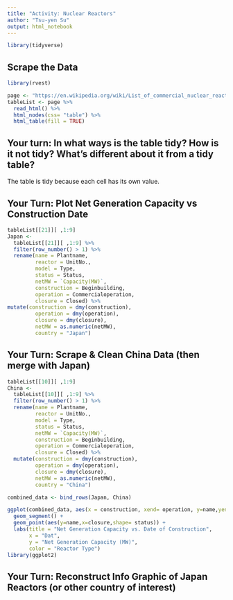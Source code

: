 ```yaml
---
title: "Activity: Nuclear Reactors"
author: "Tsu-yen Su"
output: html_notebook
---
```


```r
library(tidyverse)

```

## Scrape the Data 

```r
library(rvest)

page <- "https://en.wikipedia.org/wiki/List_of_commercial_nuclear_reactors"
tableList <- page %>%
  read_html() %>%
  html_nodes(css= "table") %>%
  html_table(fill = TRUE)


```


## Your turn: In what ways is the table tidy? How is it not tidy? What’s different about it from a tidy table?

The table is tidy because each cell has its own value.


## Your Turn: Plot Net Generation Capacity vs Construction Date

```r
tableList[[21]][ ,1:9]
Japan <-
  tableList[[21]][ ,1:9] %>%
  filter(row_number() > 1) %>%
  rename(name = Plantname, 
         reactor = UnitNo.,
         model = Type,
         status = Status, 
         netMW = `Capacity(MW)`,
         construction = Beginbuilding,
         operation = Commercialoperation, 
         closure = Closed) %>%
mutate(construction = dmy(construction),
         operation = dmy(operation),
         closure = dmy(closure),
         netMW = as.numeric(netMW),
         country = "Japan")

```


## Your Turn: Scrape & Clean China Data (then merge with Japan)

```r
tableList[[10]][ ,1:9]
China <-
  tableList[[10]][ ,1:9] %>%
  filter(row_number() > 1) %>%
  rename(name = Plantname, 
         reactor = UnitNo.,
         model = Type,
         status = Status, 
         netMW = `Capacity(MW)`,
         construction = Beginbuilding,
         operation = Commercialoperation, 
         closure = Closed) %>%
  mutate(construction = dmy(construction),
         operation = dmy(operation),
         closure = dmy(closure),
         netMW = as.numeric(netMW),
         country = "China")

combined_data <- bind_rows(Japan, China)

ggplot(combined_data, aes(x = construction, xend= operation, y=name,yend=name, color = model)) +
  geom_segment() +
  geom_point(aes(y=name,x=closure,shape= status)) +
  labs(title = "Net Generation Capacity vs. Date of Construction",
       x = "Dat",
       y = "Net Generation Capacity (MW)",
       color = "Reactor Type")
library(ggplot2)
```



## Your Turn: Reconstruct Info Graphic of Japan Reactors (or other country of interest)

```r


```